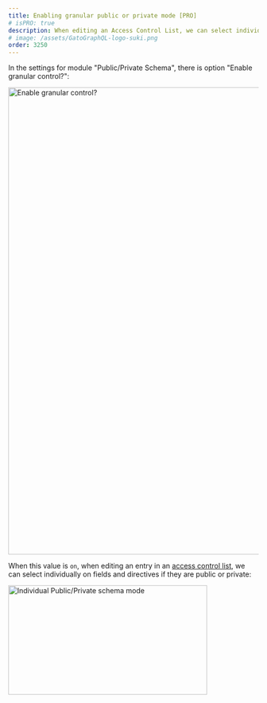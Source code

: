 ```yaml
---
title: Enabling granular public or private mode [PRO]
# isPRO: true
description: When editing an Access Control List, we can select individually on fields and directives if they are public or private.
# image: /assets/GatoGraphQL-logo-suki.png
order: 3250
---
```


In the settings for module "Public/Private Schema", there is option "Enable granular control?":

<Image
  src="/assets/guides/upstream-pro/settings-enable-granular-control.png"
  width="1024"
  height="940"
  alt="Enable granular control?"
  caption="Enable granular control?"
/>

When this value is `on`, when editing an entry in an [access control list](/guides/use/defining-access-control), we can select individually on fields and directives if they are public or private:

<Image
  src="/assets/guides/upstream-pro/public-private-individual-control.png"
  width="400"
  height="220"
  alt="Individual Public/Private schema mode"
  caption="Individual Public/Private schema mode"
/>
